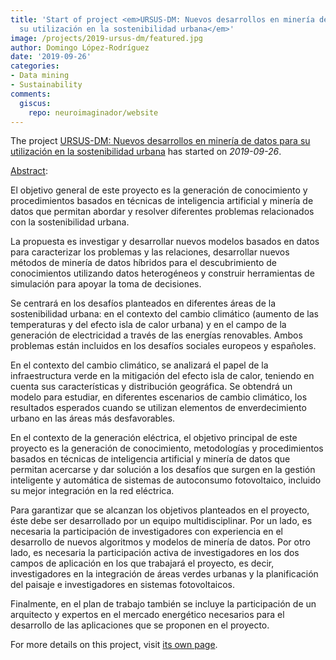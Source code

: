 ```yaml
---
title: 'Start of project <em>URSUS-DM: Nuevos desarrollos en minería de datos para
  su utilización en la sostenibilidad urbana</em>'
image: /projects/2019-ursus-dm/featured.jpg
author: Domingo López-Rodríguez
date: '2019-09-26'
categories:
- Data mining
- Sustainability
comments:
  giscus:
    repo: neuroimaginador/website
---
```


The project <u>URSUS-DM: Nuevos desarrollos en minería de datos para su utilización en la sostenibilidad urbana</u> has started on <em>2019-09-26</em>.

<u>Abstract</u>:


El objetivo general de este proyecto es la generación de conocimiento y procedimientos basados en técnicas de inteligencia artificial y minería de datos que permitan abordar y resolver diferentes problemas relacionados con la sostenibilidad urbana.

La propuesta es investigar y desarrollar nuevos modelos basados en datos para caracterizar los problemas y las relaciones, desarrollar nuevos métodos de minería de datos híbridos para el descubrimiento de conocimientos utilizando datos heterogéneos y construir herramientas de simulación para apoyar la toma de decisiones.

Se centrará en los desafíos planteados en diferentes áreas de la sostenibilidad urbana: en el contexto del cambio climático (aumento de las temperaturas y del efecto isla de calor urbana) y en el campo de la generación de electricidad a través de las energías renovables. Ambos problemas están incluidos en los desafíos sociales europeos y españoles.

En el contexto del cambio climático, se analizará el papel de la infraestructura verde en la mitigación del efecto isla de calor, teniendo en cuenta sus características y distribución geográfica. Se obtendrá un modelo para estudiar, en diferentes escenarios de cambio climático, los resultados esperados cuando se utilizan elementos de enverdecimiento urbano en las áreas más desfavorables.

En el contexto de la generación eléctrica, el objetivo principal de este proyecto es la generación de conocimiento, metodologías y procedimientos basados en técnicas de inteligencia artificial y minería de datos que permitan acercarse y dar solución a los desafíos que surgen en la gestión inteligente y automática de sistemas de autoconsumo fotovoltaico, incluido su mejor integración en la red eléctrica.

Para garantizar que se alcanzan los objetivos planteados en el proyecto, éste debe ser desarrollado por un equipo multidisciplinar. Por un lado, es necesaria la participación de investigadores con experiencia en el desarrollo de nuevos algoritmos y modelos de minería de datos. Por otro lado, es necesaria la participación activa de investigadores en los dos campos de aplicación en los que trabajará el proyecto, es decir, investigadores en la integración de áreas verdes urbanas y la planificación del paisaje e investigadores en sistemas fotovoltaicos.

Finalmente, en el plan de trabajo también se incluye la participación de un arquitecto y expertos en el mercado energético necesarios para el desarrollo de las aplicaciones que se proponen en el proyecto.



For more details on this project, visit <a href='/projects/2019-ursus-dm'>its own page</a>.
